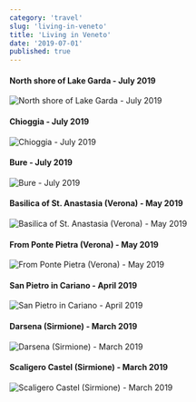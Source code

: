 ```yaml
---
category: 'travel'
slug: 'living-in-veneto'
title: 'Living in Veneto'
date: '2019-07-01'
published: true
---
```


#### North shore of Lake Garda - July 2019

![North shore of Lake Garda - July 2019](./images/garda-torbole.jpg)

#### Chioggia - July 2019

![Chioggia - July 2019](./images/chioggia.jpg)

#### Bure - July 2019

![Bure - July 2019](./images/bure.jpg)

#### Basilica of St. Anastasia (Verona) - May 2019

![Basilica of St. Anastasia (Verona) - May 2019](./images/verona-campanile-santa-anastasia.JPG)

#### From Ponte Pietra (Verona) - May 2019

![From Ponte Pietra (Verona) - May 2019](./images/verona-ponte-pietra.JPG)

#### San Pietro in Cariano - April 2019

![San Pietro in Cariano - April 2019](./images/san-pietro-in-cariano.JPG)

#### Darsena (Sirmione) - March 2019

![Darsena (Sirmione) - March 2019](./images/sirmione-darsena.JPG)

#### Scaligero Castel (Sirmione) - March 2019

![Scaligero Castel (Sirmione) - March 2019](./images/sirmione-rocca-scaligera.JPG)
